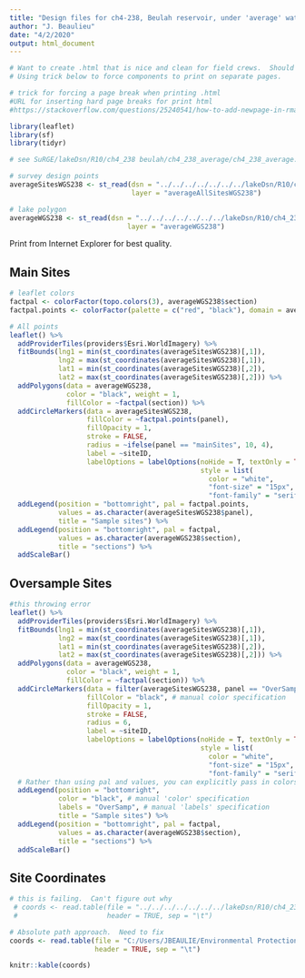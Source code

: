 ```yaml
---
title: "Design files for ch4-238, Beulah reservoir, under 'average' water levels"
author: "J. Beaulieu"
date: "4/2/2020"
output: html_document
---
```



```r
# Want to create .html that is nice and clean for field crews.  Should only print out maps and coordinate table.
# Using trick below to force components to print on separate pages.

# trick for forcing a page break when printing .html
#URL for inserting hard page breaks for print html
#https://stackoverflow.com/questions/25240541/how-to-add-newpage-in-rmarkdown-in-a-smart-way
```


```r
library(leaflet)
library(sf)
library(tidyr)
```




```r
# see SuRGE/lakeDsn/R10/ch4_238 beulah/ch4_238_average/ch4_238_average.R for origin of these data

# survey design points
averageSitesWGS238 <- st_read(dsn = "../../../../../../../lakeDsn/R10/ch4_238 beulah/ch4_238_average",
                              layer = "averageAllSitesWGS238")

# lake polygon
averageWGS238 <- st_read(dsn = "../../../../../../../lakeDsn/R10/ch4_238 beulah/ch4_238_average",
                             layer = "averageWGS238") 


```
<P style="page-break-before: always">

Print from Internet Explorer for best quality.

## Main Sites
```r

# leaflet colors
factpal <- colorFactor(topo.colors(3), averageWGS238$section)
factpal.points <- colorFactor(palette = c("red", "black"), domain = averageSitesWGS238$panel)

# All points
leaflet() %>%
  addProviderTiles(providers$Esri.WorldImagery) %>%
  fitBounds(lng1 = min(st_coordinates(averageSitesWGS238)[,1]),
            lng2 = max(st_coordinates(averageSitesWGS238)[,1]),
            lat1 = min(st_coordinates(averageSitesWGS238)[,2]),
            lat2 = max(st_coordinates(averageSitesWGS238)[,2])) %>%
  addPolygons(data = averageWGS238,
              color = "black", weight = 1,
              fillColor = ~factpal(section)) %>%
  addCircleMarkers(data = averageSitesWGS238,
                   fillColor = ~factpal.points(panel),
                   fillOpacity = 1,
                   stroke = FALSE,
                   radius = ~ifelse(panel == "mainSites", 10, 4),
                   label = ~siteID,
                   labelOptions = labelOptions(noHide = T, textOnly = TRUE,
                                               style = list(
                                                 color = "white",
                                                 "font-size" = "15px",
                                                 "font-family" = "serif"))) %>%
  addLegend(position = "bottomright", pal = factpal.points,
            values = as.character(averageSitesWGS238$panel),
            title = "Sample sites") %>%
  addLegend(position = "bottomright", pal = factpal,
            values = as.character(averageWGS238$section),
            title = "sections") %>%
  addScaleBar()

```
<P style="page-break-before: always">
  
  

## Oversample Sites
```r

#this throwing error
leaflet() %>%
  addProviderTiles(providers$Esri.WorldImagery) %>%
  fitBounds(lng1 = min(st_coordinates(averageSitesWGS238)[,1]),
            lng2 = max(st_coordinates(averageSitesWGS238)[,1]),
            lat1 = min(st_coordinates(averageSitesWGS238)[,2]),
            lat2 = max(st_coordinates(averageSitesWGS238)[,2])) %>%
  addPolygons(data = averageWGS238,
              color = "black", weight = 1,
              fillColor = ~factpal(section)) %>%
  addCircleMarkers(data = filter(averageSitesWGS238, panel == "OverSamp"),
                   fillColor = "black", # manual color specification
                   fillOpacity = 1,
                   stroke = FALSE,
                   radius = 6,
                   label = ~siteID,
                   labelOptions = labelOptions(noHide = T, textOnly = TRUE,
                                               style = list(
                                                 color = "white",
                                                 "font-size" = "15px",
                                                 "font-family" = "serif"))) %>%
  # Rather than using pal and values, you can explicitly pass in colors and labels
  addLegend(position = "bottomright",
            color = "black", # manual 'color' specification
            labels = "OverSamp", # manual 'labels' specification
            title = "Sample sites") %>%
  addLegend(position = "bottomright", pal = factpal,
            values = as.character(averageWGS238$section),
            title = "sections") %>%
  addScaleBar()
```

<P style="page-break-before: always">
## Site Coordinates
```r

# this is failing.  Can't figure out why
 # coords <- read.table(file = "../../../../../../../lakeDsn/R10/ch4_238 beulah/ch4_238_average/ch4_238_averageSites.txt",
 #                      header = TRUE, sep = "\t")

# Absolute path approach.  Need to fix
coords <- read.table(file = "C:/Users/JBEAULIE/Environmental Protection Agency (EPA)/SuRGE Survey of Reservoir Greenhouse gas Emissions - Documents/lakeDsn/R10/ch4_238 beulah/ch4_238_average/ch4_238_averageSites.txt",
                     header = TRUE, sep = "\t")

knitr::kable(coords)
```

